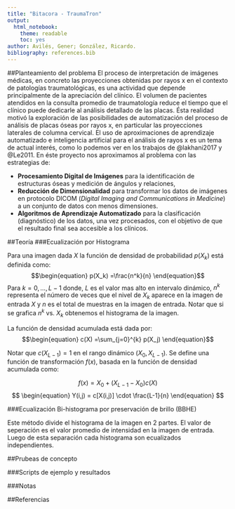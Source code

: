 ```yaml
---
title: "Bitacora - TraumaTron"
output: 
  html_notebook: 
    theme: readable
    toc: yes
author: Avilés, Gener; González, Ricardo.
bibliography: references.bib
---
```


##Planteamiento del problema
El proceso de interpretación de imágenes médicas, en concreto las proyecciones obtenidas por rayos x en el contexto de patologías traumatológicas, es una actividad que depende principalmente de la apreciación del clínico.
El volumen de pacientes atendidos en la consulta promedio de traumatología reduce el tiempo que el clínico puede dedicarle al análisis detallado de las placas.
Ésta realidad motivó la exploración de las posibilidades de automatización del proceso de análisis de placas óseas por rayos x, en particular las proyecciones laterales de columna cervical.
El uso de aproximaciones de aprendizaje automatizado e inteligencia artificial para el análisis de rayos x es un tema de actual interés, como lo podemos ver en los trabajos de @lakhani2017 y @Le2011.
En éste proyecto nos aproximamos al problema con las estrategias de:

- **Procesamiento Digital de Imágenes** para la identificación de estructuras óseas y medición de ángulos y relaciones,
- **Reducción de Dimensionalidad** para transformar los datos de imágenes en protocolo DICOM (*Digital Imaging and Communications in Medicine*) a un conjunto de datos con menos dimensiones.
- **Algoritmos de Aprendizaje Automatizado** para la clasificación (diagnóstico) de los datos, una vez procesados, con el objetivo de que el resultado final sea accesible a los clínicos.


##Teoría
###Ecualización por Histograma

Para una imagen dada $X$ la función de densidad de probabilidad $p(X_k)$ está definida como:
$$\begin{equation}
p(X_k) =\frac{n^k}{n}
\end{equation}$$
Para $k=0,...,L-1$ donde, $L$ es el valor mas alto en intervalo dinámico, $n^k$ representa el número de veces que el nivel de $X_k$ aparece en la imagen de entrada $X$ y $n$ es el total de muestras en la imagen de entrada. 
Notar que si se grafica $n^k$ vs. $X_k$ obtenemos el histograma de la imagen.

La función de densidad acumulada está dada por:
$$\begin{equation}
c(X) =\sum_{j=0}^{k} p(X_j)
\end{equation}$$

Notar que $c(X_{L-1}) = 1$ en el rango dinámico $(X_0,X_{L-1})$. Se define una función de transformación $f(x)$, basada en la función de densidad acumulada como:

$$
\begin{equation}
f(x) = X_0 + (X_{L-1} - X_0) c(X)
\end{equation}
$$
$$
\begin{equation}
Y(i,j) = c[X(i,j)] \cdot \frac{L-1}{n}
\end{equation}
$$

###Ecualización Bi-histograma por preservación de brillo (BBHE)

Este método divide el histograma de la imagen en 2 partes. El valor de seperación es el valor promedio de intensidad en la imagen de entrada. Luego de esta separación cada histograma son ecualizados independientes.

##Prubeas de concepto

###Scripts de ejemplo y resultados

###Notas


##Referencias